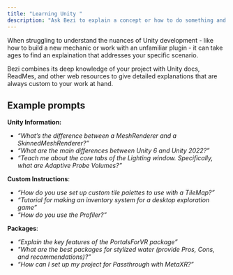```yaml
---
title: "Learning Unity "
description: "Ask Bezi to explain a concept or how to do something and save hours searching through Stack Overflow, Reddit, and uncommented code."
---
```


When struggling to understand the nuances of Unity development - like how to build a new mechanic or work with an unfamiliar plugin - it can take ages to find an explaination that addresses your specific scenario. 

Bezi combines its deep knowledge of your project with Unity docs, ReadMes, and other web resources to give detailed explanations that are always custom to your work at hand.

## Example prompts

**Unity Information:**

- _“What’s the difference between a MeshRenderer and a SkinnedMeshRenderer?”_
- _“What are the main differences between Unity 6 and Unity 2022?”_
- _“Teach me about the core tabs of the Lighting window. Specifically, what are Adaptive Probe Volumes?”_

**Custom Instructions**:

- _“How do you use set up custom tile palettes to use with a TileMap?”_
- _“Tutorial for making an inventory system for a desktop exploration game”_
- _“How do you use the Profiler?”_

**Packages**:

- _“Explain the key features of the PortalsForVR package”_
- _"What are the best packages for stylized water (provide Pros, Cons, and recommendations)?”_
- _“How can I set up my project for Passthrough with MetaXR?”_
